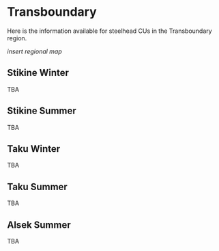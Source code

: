 # Transboundary {#tbr}

Here is the information available for steelhead CUs in the Transboundary region.

_insert regional map_


## Stikine Winter

TBA

## Stikine Summer

TBA

## Taku Winter

TBA

## Taku Summer

TBA

## Alsek Summer

TBA
